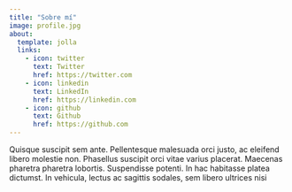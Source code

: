 ```yaml
---
title: "Sobre mí"
image: profile.jpg
about:
  template: jolla
  links:
    - icon: twitter
      text: Twitter
      href: https://twitter.com
    - icon: linkedin
      text: LinkedIn
      href: https://linkedin.com
    - icon: github
      text: Github
      href: https://github.com
---
```


Quisque suscipit sem ante. Pellentesque malesuada orci justo, ac eleifend libero molestie non. Phasellus suscipit orci vitae varius placerat. Maecenas pharetra pharetra lobortis. Suspendisse potenti. In hac habitasse platea dictumst. In vehicula, lectus ac sagittis sodales, sem libero ultrices nisi

<!--

    Change the title of the page.
    Change the template to marquee.
    Update the links to your profile pages.
    
-->
